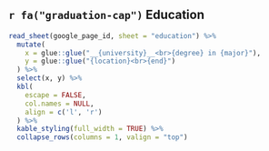 ## `r fa("graduation-cap")` Education

```r

read_sheet(google_page_id, sheet = "education") %>% 
  mutate(
    x = glue::glue("__{university}__<br>{degree} in {major}"), 
    y = glue::glue("{location}<br>{end}")
  ) %>% 
  select(x, y) %>% 
  kbl(
    escape = FALSE,
    col.names = NULL,
    align = c('l', 'r')
  ) %>%
  kable_styling(full_width = TRUE) %>%
  collapse_rows(columns = 1, valign = "top")

```